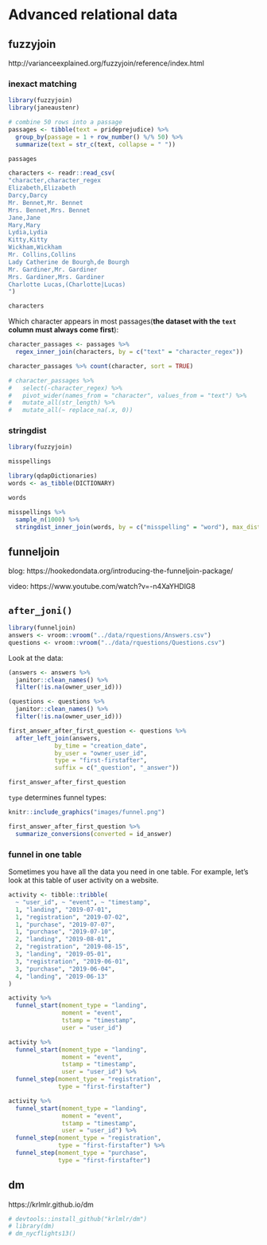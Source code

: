 
# Advanced relational data  

## fuzzyjoin  
http://varianceexplained.org/fuzzyjoin/reference/index.html  

### inexact matching  

```r
library(fuzzyjoin)
library(janeaustenr)
```


```r
# combine 50 rows into a passage
passages <- tibble(text = prideprejudice) %>%
  group_by(passage = 1 + row_number() %/% 50) %>%
  summarize(text = str_c(text, collapse = " "))

passages
```


```r
characters <- readr::read_csv(
"character,character_regex
Elizabeth,Elizabeth
Darcy,Darcy
Mr. Bennet,Mr. Bennet
Mrs. Bennet,Mrs. Bennet
Jane,Jane
Mary,Mary
Lydia,Lydia
Kitty,Kitty
Wickham,Wickham
Mr. Collins,Collins
Lady Catherine de Bourgh,de Bourgh
Mr. Gardiner,Mr. Gardiner
Mrs. Gardiner,Mrs. Gardiner
Charlotte Lucas,(Charlotte|Lucas)
")

characters
```

Which character appears in most passages(**the dataset with the `text` column must always come first**):  

```r
character_passages <- passages %>% 
  regex_inner_join(characters, by = c("text" = "character_regex"))

character_passages %>% count(character, sort = TRUE)
```

```r
# character_passages %>% 
#   select(-character_regex) %>% 
#   pivot_wider(names_from = "character", values_from = "text") %>% 
#   mutate_all(str_length) %>% 
#   mutate_all(~ replace_na(.x, 0))
```


### stringdist

```r
library(fuzzyjoin)
```

```r
misspellings
```


```r
library(qdapDictionaries)
words <- as_tibble(DICTIONARY)

words
```


```r
misspellings %>% 
  sample_n(1000) %>% 
  stringdist_inner_join(words, by = c("misspelling" = "word"), max_dist = 1)
```


## funneljoin  

blog: https://hookedondata.org/introducing-the-funneljoin-package/

video: https://www.youtube.com/watch?v=-n4XaYHDlG8  


## `after_joni()`  

```r
library(funneljoin)
answers <- vroom::vroom("../data/rquestions/Answers.csv") 
questions <- vroom::vroom("../data/rquestions/Questions.csv")
```

Look at the data:
```r
(answers <- answers %>% 
  janitor::clean_names() %>% 
  filter(!is.na(owner_user_id)))

(questions <- questions %>% 
  janitor::clean_names() %>% 
  filter(!is.na(owner_user_id)))
```

```r
first_answer_after_first_question <- questions %>%
  after_left_join(answers,
             by_time = "creation_date",
             by_user = "owner_user_id",
             type = "first-firstafter", 
             suffix = c("_question", "_answer")) 

first_answer_after_first_question
```

`type` determines funnel types:  

```r
knitr::include_graphics("images/funnel.png")
```

```r
first_answer_after_first_question %>% 
  summarize_conversions(converted = id_answer)
```


### funnel in one table


Sometimes you have all the data you need in one table. For example, let’s look at this table of user activity on a website.  

```r
activity <- tibble::tribble(
  ~ "user_id", ~ "event", ~ "timestamp",
  1, "landing", "2019-07-01",
  1, "registration", "2019-07-02",
  1, "purchase", "2019-07-07",
  1, "purchase", "2019-07-10",
  2, "landing", "2019-08-01",
  2, "registration", "2019-08-15",
  3, "landing", "2019-05-01",
  3, "registration", "2019-06-01",
  3, "purchase", "2019-06-04",
  4, "landing", "2019-06-13"
)
```


```r
activity %>%
  funnel_start(moment_type = "landing", 
               moment = "event", 
               tstamp = "timestamp", 
               user = "user_id")
```

```r
activity %>%
  funnel_start(moment_type = "landing", 
               moment = "event", 
               tstamp = "timestamp", 
               user = "user_id") %>%
  funnel_step(moment_type = "registration",
              type = "first-firstafter")
```


```r
activity %>%
  funnel_start(moment_type = "landing", 
               moment = "event", 
               tstamp = "timestamp", 
               user = "user_id") %>%
  funnel_step(moment_type = "registration",
              type = "first-firstafter") %>% 
  funnel_step(moment_type = "purchase",
              type = "first-firstafter")
```

  
## dm  


https://krlmlr.github.io/dm  

```r
# devtools::install_github("krlmlr/dm")
# library(dm)
# dm_nycflights13()
```


